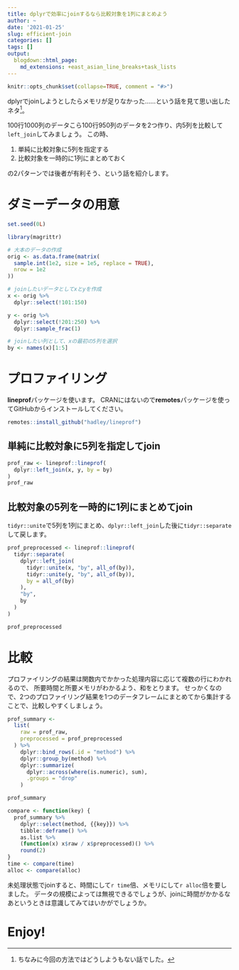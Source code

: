 ```yaml
---
title: dplyrで効率にjoinするなら比較対象を1列にまとめよう
author: ~
date: '2021-01-25'
slug: efficient-join
categories: []
tags: []
output:
  blogdown::html_page:
    md_extensions: +east_asian_line_breaks+task_lists
---
```


```r
knitr::opts_chunk$set(collapse=TRUE, comment = "#>")
```

dplyrでjoinしようとしたらメモリが足りなかった……という話を見て思い出したネタ^[ちなみに今回の方法ではどうしようもない話でした。]。

100行1000列のデータこら100行950列のデータを2つ作り、内5列を比較して`left_join`してみましょう。
この時、

1. 単純に比較対象に5列を指定する
1. 比較対象を一時的に1列にまとめておく

の2パターンでは後者が有利そう、という話を紹介します。

# ダミーデータの用意

```r
set.seed(0L)

library(magrittr)

# 大本のデータの作成
orig <- as.data.frame(matrix(
  sample.int(1e2, size = 1e5, replace = TRUE),
  nrow = 1e2
))

# joinしたいデータとしてxとyを作成
x <- orig %>%
  dplyr::select(!101:150)

y <- orig %>%
  dplyr::select(!201:250) %>%
  dplyr::sample_frac(1)

# joinしたい列として、xの最初の5列を選択
by <- names(x)[1:5]
```

# プロファイリング

**lineprof**パッケージを使います。
CRANにはないので**remotes**パッケージを使ってGitHubからインストールしてください。

```r
remotes::install_github("hadley/lineprof")
```


## 単純に比較対象に5列を指定してjoin

```r
prof_raw <- lineprof::lineprof(
  dplyr::left_join(x, y, by = by)
)
prof_raw
```

## 比較対象の5列を一時的に1列にまとめてjoin

`tidyr::unite`で5列を1列にまとめ、`dplyr::left_join`した後に`tidyr::separate`して戻します。

```r
prof_preprocessed <- lineprof::lineprof(
  tidyr::separate(
    dplyr::left_join(
      tidyr::unite(x, "by", all_of(by)),
      tidyr::unite(y, "by", all_of(by)),
      by = all_of(by)
    ),
    "by",
    by
  )
)

prof_preprocessed
```

# 比較

プロファイリングの結果は関数内でかかった処理内容に応じて複数の行にわかれるので、
所要時間と所要メモリがわかるよう、和をとります。
せっかくなので、2つのプロファイリング結果を1つのデータフレームにまとめてから集計することで、比較しやすくしましょう。

```r
prof_summary <- 
  list(
    raw = prof_raw,
    preprocessed = prof_preprocessed
  ) %>%
    dplyr::bind_rows(.id = "method") %>%
    dplyr::group_by(method) %>%
    dplyr::summarize(
      dplyr::across(where(is.numeric), sum),
      .groups = "drop"
    )

prof_summary
```

```r
compare <- function(key) {
  prof_summary %>%
    dplyr::select(method, {{key}}) %>%
    tibble::deframe() %>%
    as.list %>%
    (function(x) x$raw / x$preprocessed)() %>%
    round(2)
}
time <- compare(time)
alloc <- compare(alloc)
```

未処理状態でjoinすると、時間にして`r time`倍、メモリにして`r alloc`倍を要しました。
データの規模によっては無視できるでしょうが、joinに時間がかかるなあというときは意識してみてはいかがでしょうか。

# Enjoy!
